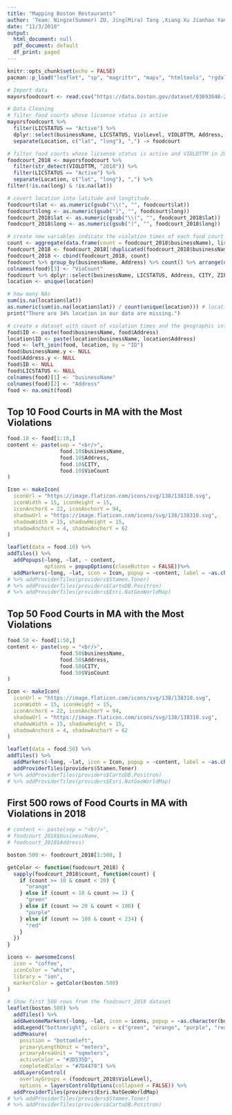```yaml
---
title: "Mapping Boston Restaurants"
author: 'Team: Ningze(Summer) ZU, Jing(Mira) Tang ,Xiang Xu Jianhao Yan '
date: "11/3/2018"
output:
  html_document: null
  pdf_document: default
  df_print: paged
---
```


```r
knitr::opts_chunk$set(echo = FALSE)
pacman::p_load("leaflet", "sp", "magrittr", "maps", "htmltools", "rgdal", "ggplot2", "maptools", "XML", "readr", "rgeos", "rmapshaper", "tidyverse", "lubridate", "ggmap", "ggrepel","RCurl", update = FALSE) 
```

```r
# Import data
mayorsfoodcourt <- read.csv("https://data.boston.gov/dataset/03693648-2c62-4a2c-a4ec-48de2ee14e18/resource/4582bec6-2b4f-4f9e-bc55-cbaa73117f4c/download/mayorsfoodcourt.csv", header=T)

# Data Cleaning
# filter food courts whose licsense status is active
mayorsfoodcourt %>%
  filter(LICSTATUS == "Active") %>%
  dplyr::select(businessName, LICSTATUS, ViolLevel, VIOLDTTM, Address, CITY, ZIP, Location) %>%
  separate(Location, c("lat", "long"), ",") -> foodcourt

# filter food courts whose licsense status is active and VIOLDTTM in 2018.
foodcourt_2018 <- mayorsfoodcourt %>%
  filter(str_detect(VIOLDTTM, "2018")) %>%
  filter(LICSTATUS == "Active") %>%
  separate(Location, c("lat", "long"), ",") %>%
filter(!is.na(long) & !is.na(lat))

# covert location into latitude and longtitude.
foodcourt$lat <- as.numeric(gsub("\\(", "", foodcourt$lat))
foodcourt$long <- as.numeric(gsub(")", "", foodcourt$long))
foodcourt_2018$lat <- as.numeric(gsub("\\(", "", foodcourt_2018$lat))
foodcourt_2018$long <- as.numeric(gsub(")", "", foodcourt_2018$long))

# create new variables indicate the violation times of each food court
count <- aggregate(data.frame(count = foodcourt_2018$businessName), list(value = foodcourt_2018$businessName), length)
foodcourt_2018 <- foodcourt_2018[!duplicated(foodcourt_2018$businessName), ]
foodcourt_2018 <- cbind(foodcourt_2018, count)
foodcourt %>% group_by(businessName, Address) %>% count() %>% arrange(desc(n)) -> food
colnames(food)[3] <- "VioCount"
foodcourt %>% dplyr::select(businessName, LICSTATUS, Address, CITY, ZIP, lat, long) -> location
location <- unique(location)

# how many NAs
sum(is.na(location$lat))
as.numeric(sum(is.na(location$lat)) / count(unique(location))) # location
print("There are 34% location in our data are missing.")

# create a dataset with count of violation times and the geographic info of foodcourts
food$ID <- paste(food$businessName, food$Address)
location$ID <- paste(location$businessName, location$Address)
food <- left_join(food, location, by = "ID")
food$businessName.y <- NULL
food$Address.y <- NULL
food$ID <- NULL
food$LICSTATUS <- NULL
colnames(food)[1] <- "businessName"
colnames(food)[2] <- "Address"
food <- na.omit(food)
```

## Top 10 Food Courts in MA with the Most Violations
```r
food.10 <- food[1:10,]
content <- paste(sep = "<br/>",
                 food.10$businessName,
                 food.10$Address,
                 food.10$CITY,
                 food.10$VioCount
)

Icon <- makeIcon(
  iconUrl = "https://image.flaticon.com/icons/svg/138/138310.svg",
  iconWidth = 15, iconHeight = 15,
  iconAnchorX = 22, iconAnchorY = 94,
  shadowUrl = "https://image.flaticon.com/icons/svg/138/138310.svg",
  shadowWidth = 15, shadowHeight = 15,
  shadowAnchorX = 4, shadowAnchorY = 62
)

leaflet(data = food.10) %>%
addTiles() %>%
  addPopups(~long, ~lat, ~ content,
            options = popupOptions(closeButton = FALSE))%>%
  addMarkers(~long, ~lat, icon = Icon, popup = ~content, label = ~as.character(VioCount))
# %>% addProviderTiles(providers$Stamen.Toner)
# %>% addProviderTiles(providers$CartoDB.Positron)
# %>% addProviderTiles(providers$Esri.NatGeoWorldMap)
```

## Top 50 Food Courts in MA with the Most Violations
```r
food.50 <- food[1:50,]
content <- paste(sep = "<br/>",
                 food.50$businessName,
                 food.50$Address,
                 food.50$CITY,
                 food.50$VioCount
)

Icon <- makeIcon(
  iconUrl = "https://image.flaticon.com/icons/svg/138/138310.svg",
  iconWidth = 15, iconHeight = 15,
  iconAnchorX = 22, iconAnchorY = 94,
  shadowUrl = "https://image.flaticon.com/icons/svg/138/138310.svg",
  shadowWidth = 15, shadowHeight = 15,
  shadowAnchorX = 4, shadowAnchorY = 62
)

leaflet(data = food.50) %>%
addTiles() %>%
  addMarkers(~long, ~lat, icon = Icon, popup = ~content, label = ~as.character(VioCount)) %>%
  addProviderTiles(providers$Stamen.Toner)
# %>% addProviderTiles(providers$CartoDB.Positron)
# %>% addProviderTiles(providers$Esri.NatGeoWorldMap)
```


\dontrun{
# We can't use google api
boston_map <- make_bbox(lat = lat, lon = long, data = food.50)
boston_map <- get_map(location = boston_map, source = "google", maptype = "hybrid")
ggmap(boston_map) +
geom_point(data = food.50, mapping = aes(x = long, y = lat, size = VioCount, color = "red")) +
guides(color = FALSE) +  
  geom_label_repel(
  aes(x = long, y = lat, label = businessName),
  data = food.50,
  family = "Times",
  size = 2,
  box.padding = 0.08, point.padding = 0.1,
  segment.color = "grey50")
}

## First 500 rows of Food Courts in MA with Violations in 2018
```r
# content <- paste(sep = "<br/>",
# foodcourt_2018$businessName,
# foodcourt_2018$Address)

boston.500 <- foodcourt_2018[1:500, ]

getColor <- function(foodcourt_2018) {
  sapply(foodcourt_2018$count, function(count) {
    if (count >= 10 & count < 20) {
      "orange"
    } else if (count < 10 & count >= 1) {
      "green"
    } else if (count >= 20 & count < 100) {
      "purple"
    } else if (count >= 100 & count < 234) {
      "red"
    }
  })
}

icons <- awesomeIcons(
  icon = "coffee",
  iconColor = "white",
  library = "ion",
  markerColor = getColor(boston.500)
)

# Show first 500 rows from the foodcourt_2018 dataset
leaflet(boston.500) %>%
  addTiles() %>%
  addAwesomeMarkers(~long, ~lat, icon = icons, popup = ~as.character(businessName), options = popupOptions(closeButton = FALSE), label = ~as.character(count)) %>%
  addLegend("bottomright", colors = c("green", "orange", "purple", "red"), labels = c("<10", "10~20", "20~100", ">100"), title = "Violation Counts", opacity = 1) %>%
  addMeasure(
    position = "bottomleft",
    primaryLengthUnit = "meters",
    primaryAreaUnit = "sqmeters",
    activeColor = "#3D535D",
    completedColor = "#7D4479") %>%
  addLayersControl(
    overlayGroups = (foodcourt_2018$ViolLevel),
    options = layersControlOptions(collapsed = FALSE)) %>% 
  addProviderTiles(providers$Esri.NatGeoWorldMap)
# %>% addProviderTiles(providers$Stamen.Toner)
# %>% addProviderTiles(providers$CartoDB.Positron)
```


\dontrun{
boston_map <- make_bbox(lat = lat, lon = long, data = foodcourt_2018)
boston_map <- get_map(location = boston_map)
severe <- filter(foodcourt_2018, count > 80)

ggmap(boston_map) + 
  geom_point(data = severe, mapping = aes(x = long, y = lat, color = count), size = 3) +
  scale_colour_gradient(low = "yellow", high = "red") + 
  geom_label_repel(
    aes(x = long, y = lat, label = businessName),
    data = severe,
    family = "Times",
    size = 2,
    box.padding = 0.08,
    point.padding = 0.1,
    segment.color = "grey50") + 
  ggtitle("Violation counts over 80")
}
